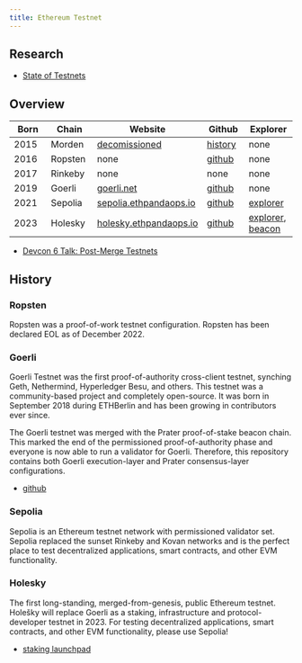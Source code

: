```yaml
---
title: Ethereum Testnet
---
```


## Research

- [State of Testnets](https://twitter.com/TimBeiko/status/1628819200696516608?s=20)

## Overview

| Born | Chain | Website | Github | Explorer |
|----------|----------|----------|----------|----------|
| 2015 | Morden  | [decomissioned](https://blog.ethereum.org/2016/11/20/from-morden-to-ropsten) | [history](https://github.com/ethereum/wiki/wiki/Morden/_history) | none | 
| 2016 | Ropsten | none | [github](https://github.com/ethereum/ropsten) | none |
| 2017 | Rinkeby | none | none | none |
| 2019 | Goerli | [goerli.net](https://goerli.net/) | [github](https://github.com/eth-clients/goerli?tab=readme-ov-file) | none |
| 2021 | Sepolia | [sepolia.ethpandaops.io](https://sepolia.ethpandaops.io/) | [github](https://github.com/eth-clients/sepolia?tab=readme-ov-file) | [explorer](https://sepolia.beaconcha.in/) |
| 2023 | Holesky | [holesky.ethpandaops.io](https://holesky.ethpandaops.io/) | [github](https://github.com/eth-clients/holesky) | [explorer](https://holesky.etherscan.io/), [beacon](https://holesky.beaconcha.in/) |

- [Devcon 6 Talk: Post-Merge Testnets](https://archive.devcon.org/archive/watch/6/post-merge-testnets/?tab=YouTube)

## History

### Ropsten

Ropsten was a proof-of-work testnet configuration. Ropsten has been declared EOL as of December 2022.

### Goerli

Goerli Testnet was the first proof-of-authority cross-client testnet, synching Geth, Nethermind, Hyperledger Besu, and others. This testnet was a community-based project and completely open-source. It was born in September 2018 during ETHBerlin and has been growing in contributors ever since.

The Goerli testnet was merged with the Prater proof-of-stake beacon chain. This marked the end of the permissioned proof-of-authority phase and everyone is now able to run a validator for Goerli. Therefore, this repository contains both Goerli execution-layer and Prater consensus-layer configurations.

- [github](https://github.com/eth-clients/goerli)

### Sepolia

Sepolia is an Ethereum testnet network with permissioned validator set. Sepolia replaced the sunset Rinkeby and Kovan networks and is the perfect place to test decentralized applications, smart contracts, and other EVM functionality.

### Holesky

The first long-standing, merged-from-genesis, public Ethereum testnet. Holešky will replace Goerli as a staking, infrastructure and protocol-developer testnet in 2023. For testing decentralized applications, smart contracts, and other EVM functionality, please use Sepolia!

- [staking launchpad](https://holesky.launchpad.ethereum.org/en/)